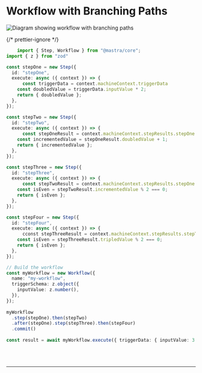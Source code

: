 
# Workflow with Branching Paths

<img src="@subscribed-chains.png" alt="Diagram showing workflow with branching paths" />

{/* prettier-ignore */}
```ts showLineNumbers copy
    import { Step, Workflow } from "@mastra/core";
import { z } from "zod"

const stepOne = new Step({
  id: "stepOne",
  execute: async ({ context }) => {
	  const triggerData = context.machineContext.triggerData
    const doubledValue = triggerData.inputValue * 2;
    return { doubledValue };
  },
});

const stepTwo = new Step({
  id: "stepTwo",
  execute: async ({ context }) => {
	  const stepOneResult = context.machineContext.stepResults.stepOne.result
    const incrementedValue = stepOneResult.doubledValue + 1;
    return { incrementedValue };
  },
});

const stepThree = new Step({
  id: "stepThree",
  execute: async ({ context }) => {
	  const stepTwoResult = context.machineContext.stepResults.stepOne.result
    const isEven = stepTwoResult.incrementedValue % 2 === 0;
    return { isEven };
  },
});

const stepFour = new Step({
  id: "stepFour",
  execute: async ({ context }) => {
	  cconst stepThreeResult = context.machineContext.stepResults.stepThree.result
    const isEven = stepThreeResult.tripledValue % 2 === 0;
    return { isEven };
  },
});

// Build the workflow
const myWorkflow = new Workflow({
  name: "my-workflow",
  triggerSchema: z.object({
    inputValue: z.number(),
  }),
});
 
myWorkflow
  .step(stepOne).then(stepTwo)
  .after(stepOne).step(stepThree).then(stepFour)
  .commit()
  
const result = await myWorkflow.execute({ triggerData: { inputValue: 3 }})
```

<br />
<br />
<hr className="dark:border-[#404040] border-gray-300" />
<br />
<br />
<GithubLink
  link={'https://github.com/mastra-ai/mastra/blob/main/examples/basics/workflows/workflow-with-branching-paths.ts'}
/>

